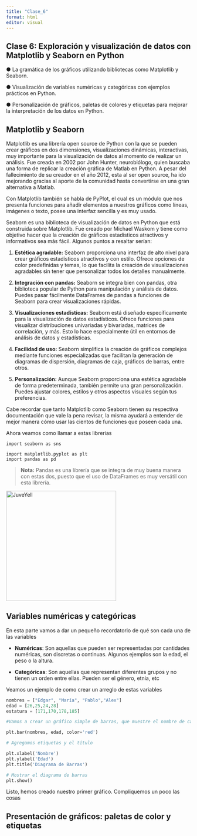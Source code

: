 ```yaml
---
title: "Clase_6"
format: html
editor: visual
---
```


## **Clase 6: Exploración y visualización de datos con Matplotlib y Seaborn en Python**

● La gramática de los gráficos utilizando bibliotecas como Matplotlib y Seaborn.

● Visualización de variables numéricas y categóricas con ejemplos prácticos en Python.

● Personalización de gráficos, paletas de colores y etiquetas para mejorar la interpretación de los datos en Python.

## Matplotlib y Seaborn

Matplotlib es una librería open source de Python con la que se pueden crear gráficos en dos dimensiones, visualizaciones dinámicas, interactivas, muy importante para la visualización de datos al momento de realizar un análisis. Fue creada en 2002 por John Hunter, neurobiólogo, quien buscaba una forma de replicar la creación gráfica de Matlab en Python. A pesar del fallecimiento de su creador en el año 2012, esta al ser open source, ha ido mejorando gracias al aporte de la comunidad hasta convertirse en una gran alternativa a Matlab.

Con Matplotlib también se habla de PyPlot, el cual es un módulo que nos presenta funciones para añadir elementos a nuestros gráficos como líneas, imágenes o texto, posee una interfaz sencilla y es muy usado.

Seaborn es una biblioteca de visualización de datos en Python que está construida sobre Matplotlib. Fue creado por Michael Waskom y tiene como objetivo hacer que la creación de gráficos estadísticos atractivos y informativos sea más fácil. Algunos puntos a resaltar serían:

1.  **Estética agradable:** Seaborn proporciona una interfaz de alto nivel para crear gráficos estadísticos atractivos y con estilo. Ofrece opciones de color predefinidas y temas, lo que facilita la creación de visualizaciones agradables sin tener que personalizar todos los detalles manualmente.

2.  **Integración con pandas:** Seaborn se integra bien con pandas, otra biblioteca popular de Python para manipulación y análisis de datos. Puedes pasar fácilmente DataFrames de pandas a funciones de Seaborn para crear visualizaciones rápidas.

3.  **Visualizaciones estadísticas:** Seaborn está diseñado específicamente para la visualización de datos estadísticos. Ofrece funciones para visualizar distribuciones univariadas y bivariadas, matrices de correlación, y más. Esto lo hace especialmente útil en entornos de análisis de datos y estadísticas.

4.  **Facilidad de uso:** Seaborn simplifica la creación de gráficos complejos mediante funciones especializadas que facilitan la generación de diagramas de dispersión, diagramas de caja, gráficos de barras, entre otros.

5.  **Personalización:** Aunque Seaborn proporciona una estética agradable de forma predeterminada, también permite una gran personalización. Puedes ajustar colores, estilos y otros aspectos visuales según tus preferencias.

Cabe recordar que tanto Matplotlib como Seaborn tienen su respectiva documentación que vale la pena revisar, la misma ayudará a entender de mejor manera cómo usar las cientos de funciones que poseen cada una.

Ahora veamos como llamar a estas librerias

```phyton

import seaborn as sns

import matplotlib.pyplot as plt
import pandas as pd

```

> **Nota:** Pandas es una librería que se integra de muy buena manera con estas dos, puesto que el uso de DataFrames es muy versátil con esta librería.

<div>

<p style="text-align:center;">

<img src="images/meme1.jpg" alt="JuveYell" width="300px"/>

</p>

</div>

## Variables numéricas y categóricas

En esta parte vamos a dar un pequeño recordatorio de qué son cada una de las variables

-   **Numéricas**: Son aquellas que pueden ser representadas por cantidades numéricas, son discretas o continuas. Algunos ejemplos son la edad, el peso o la altura.

-   **Categóricas**: Son aquellas que representan diferentes grupos y no tienen un orden entre ellas. Pueden ser el género, etnia, etc

Veamos un ejemplo de como crear un arreglo de estas variables

```python
nombres = ["Edgar", "María", "Pablo","Alex"]
edad = [26,25,24,28]
estatura = [171,170,178,185]

#Vamos a crear un gráfico simple de barras, que muestre el nombre de cada uno y sus distintas edades y estaturas

plt.bar(nombres, edad, color='red')

# Agregamos etiquetas y el título

plt.xlabel('Nombre')
plt.ylabel('Edad')
plt.title('Diagrama de Barras')

# Mostrar el diagrama de barras
plt.show()

```

Listo, hemos creado nuestro primer gráfico. Compliquemos un poco las cosas

## Presentación de gráficos: paletas de color y etiquetas 
